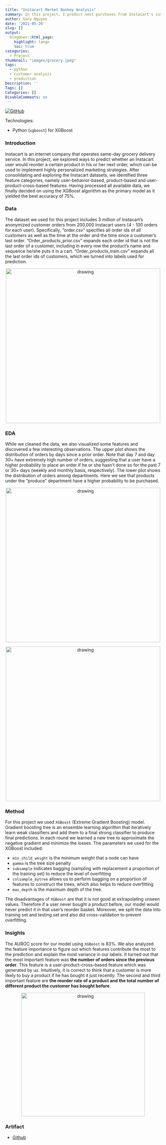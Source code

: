 ```yaml
---
title: "Instacart Market Baskey Analysis"
summary: In this project, I predict next purchases from Instacart's customer purchases data using XGBoost.
author: Gary Nguyen
date: '2021-05-26'
slug: []
output:
  blogdown::html_page:
    highlight: tango
    toc: true
categories:
  - Project
thumbnail: "images/grocery.jpeg"
tags:
  - python
  - customer analysis
  - prediction
Description: ''
Tags: []
Categories: []
DisableComments: no
---
```


[![GitHub](https://img.shields.io/badge/GitHub-View_on_GitHub-blue?logo=GitHub)](https://github.com/hnguyen1174/instacart-market-basket-analysis)

Technologies:

* Python (`xgboost`) for XGBoost

### Introduction

Instacart is an internet company that operates same-day grocery delivery service. In this project, we explored ways to predict whether an Instacart user would reorder a certain product in his or her next order, which can be used to implement highly personalized marketing strategies. After consolidating and exploring the Instacart datasets, we identified three feature categories, namely user-behavior-based, product-based and user-product-cross-based features. Having processed all available data, we finally decided on using the XGBoost algorithm as the primary model as it yielded the best accuracy of 75%.

### Data

The dataset we used for this project includes 3 million of Instacart’s anonymized customer orders from 200,000 Instacart users (4 - 100 orders for each user). Specifically, “order.csv” specifies all order ids of all customers as well as the time at the order and the time since a customer’s last order. “Order_products_prior.csv” expands each order id that is not the last order of a customer, including in every row the product’s name and sequence he/she puts it in a cart. “Order_products_train.csv” expands all the last order ids of customers, which we turned into labels used for prediction.

<p align="center">
  <img src="instacart_data_shape.png" alt="drawing" width="500"/>
</p>

### EDA

While we cleaned the data, we also visualized some features and discovered a few interesting observations. The upper plot shows the distribution of orders by days since a prior order. Note that day 7 and day 30+ have extremely high number of orders, suggesting that a user have a higher probability to place an order if he or she hasn’t done so for the past 7 or 30+ days (weekly and monthly basis, respectively). The lower plot shows the distribution of orders among departments. Here we see that products under the “produce” department have a higher probability to be purchased.

<p align="center">
  <img src="instacart_prior_order.png" alt="drawing" width="500"/>
</p>

<p align="center">
  <img src="instacart_order_by_dept.png" alt="drawing" width="500"/>
</p>

### Method

For this project we used `XGBoost` (Extreme Gradient Boosting) model. Gradient boosting tree is an ensemble learning algorithm that iteratively learn weak classifiers and add them to a final strong classifier to produce final predictions. In each round we learned a new tree to approximate the negative gradient and minimize the losses. The parameters we used for the XGBoost included:

* `min_child_weight` is the minimum weight that a node can have
* `gamma` is the tree size penalty
* `subsample` indicates bagging (sampling with replacement a proportion of the training set) to reduce the level of overfitting
* `colsample_bytree` allows us to perform bagging on a proportion of features to construct the trees, which also helps to reduce overfitting
* `max_depth` is the maximum depth of the tree. 

The disadvantages of `XGBoost` are that it is not good at extrapolating unseen values. Therefore if a user never bought a product before, our model would never predict it in that user’s reorder basket. Moreover, we split the data into training set and testing set and also did cross-validation to prevent overfitting.

### Insights

The AUROC score for our model using `XGBoost` is 83%. We also analyzed the feature importance to figure out which features contribute the most to the prediction and explain the most variance in our labels. It turned out that the most important feature was **the number of orders since the previous order**. This feature is a user-product-cross-based feature which was generated by us. Intuitively, it is correct to think that a customer is more likely to buy a product if he has bought it just recently. The second and third important feature are **the reorder rate of a product and the total number of different product the customer has bought before**. 

<p align="center">
  <img src="instacart_auc.png" alt="drawing" width="400"/>
</p>


### Artifact

* [Github](https://github.com/hnguyen1174/instacart-market-basket-analysis)

